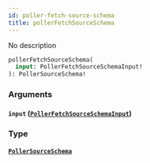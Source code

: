 ```yaml
---
id: poller-fetch-source-schema
title: pollerFetchSourceSchema
---
```



No description

```graphql
pollerFetchSourceSchema(
  input: PollerFetchSourceSchemaInput!
): PollerSourceSchema!
```


### Arguments

#### `input` ([`PollerFetchSourceSchemaInput`](../../references/inputs/poller-fetch-source-schema-input))




### Type

#### [`PollerSourceSchema`](../../references/objects/poller-source-schema) 






